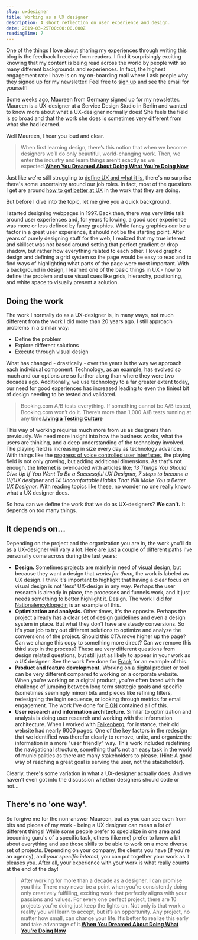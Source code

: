 ```yaml
---
slug: uxdesigner
title: Working as a UX designer
description: A short reflection on user experience and design.
date: 2019-03-25T00:00:00.000Z
readingTime: 7
---
```


One of the things I love about sharing my experiences through writing this blog is the feedback I receive from readers. I find it surprisingly exciting knowing that my content is being read across the world by people with so many different backgrounds and experiences. In fact, the highest engagement rate I have is on my on-boarding mail where I ask people why they signed up for my newsletter! Feel free to <a href="/newsletter">sign up</a> and see the email for yourself!

Some weeks ago, Maureen from Germany signed up for my newsletter. Maureen is a UX-designer at a Service Design Studio in Berlin and wanted to know more about what a UX-designer normally does! She feels the field is so broad and that the work she does is sometimes very different from what she had learned.  

Well Maureen, I hear you loud and clear.


>When first learning design, there’s this notion that when we become designers we’ll do only beautiful, world-changing work. Then, we enter the industry and learn things aren’t exactly as we expected.**<a href="https://www.vanschneider.com/dreamed-youre-now">When You Dreamed About Doing What You’re Doing Now</a>**

Just like we're still struggling to <a href="/whatsux/">define UX and what it is</a>, there's no surprise there's some uncertainty around our job roles. In fact, most of the questions I get are around <a href="/learn-ux/">how to get better at UX</a> in the work that they are doing.

But before I dive into the topic, let me give you a quick background.

I started designing webpages in 1997. Back then, there was very little talk around user experiences and, for years following, a good user experience was more or less defined by fancy graphics. While fancy graphics *can* be a factor in a great user experience, it should not be the starting point. After years of purely designing stuff for the web, I realized that my true interest and skillset was not based around setting that perfect gradient or drop shadow, but rather how everything related to each other. I loved graphic design and defining a grid system so the page would be easy to read and to find ways of highlighting what parts of the page were most important. With a background in design, I learned one of the basic things in UX - how to define the problem and use visual cues like grids, hierarchy, positioning, and white space to visually present a solution.

## Doing the work

The work I normally do as a UX-designer is, in many ways, not much different from the work I did more than 20 years ago. I still approach problems in a similar way:

- Define the problem
- Explore different solutions
- Execute through visual design

What has changed - drastically - over the years is the way we approach each individual component. Technology, as an example, has evolved so much and our options are so further along than where they were two decades ago. Additionally, we use technology to a far greater extent today, our need for good experiences has increased leading to even the tiniest bit of design needing to be tested and validated.

>Booking.com A/B tests everything. If something cannot be A/B tested, Booking.com won’t do it. There’s more than 1,000 A/B tests running at any time.**<a href="/abtests/">Living a Testing Culture</a>**

This way of working requires much more from us as designers than previously. We need more insight into how the business works, what the users are thinking, and a deep understanding of the technology involved. The playing field is increasing in size every day as technology advances. With things like the <a href="/future-ux-designer/">progress of voice controlled user interfaces</a>, the playing field is not only growing, but adding additional dimensions. As that's not enough, the Internet is overloaded with articles like; *13 Things You Should Give Up If You Want To Be a Successful UX Designer, 7 steps to become a UI/UX designer* and *14 Uncomfortable Habits That Will Make You a Better UX Designer.* With reading topics like these, no wonder no one really knows what a UX designer does.

So how can we define the work that we do as UX-designers? **We can't.** It depends on too many things.

## It depends on...

Depending on the project and the organization you are in, the work you'll do as a UX-designer will vary a lot. Here are just a couple of different paths I've personally come across during the last years:

- **Design.** Sometimes projects are mainly in need of visual design, but because they want a design that *works for them,* the work is labeled as UX design. I think it's important to highlight that having a clear focus on visual design is not 'less' UX-design in any way. Perhaps the user research is already in place, the processes and funnels work, and it just needs something to better highlight it. Design. The work I did for <a href="/case/ne/">Nationalencyklopedin</a> is an example of this.
- **Optimization and analysis.** Other times, it's the opposite. Perhaps the project already has a clear set of design guidelines and even a design system in place. But what they don't have are steady conversions. So it's your job to try out different solutions to optimize and analyze the conversions of the project. Should this CTA move higher up the page? Can we change this copy to something more direct? Can we remove this third step in the process? These are very different questions from design related questions, but still just as likely to appear in your work as a UX designer. See the work I've done for <a href="/case/frank/">Frank</a> for an example of this.
- **Product and feature development.** Working on a digital product or tool can be very different compared to working on a corporate website. When you're working on a digital product, you're often faced with the challenge of jumping between long term strategic goals and specific (sometimes seemingly minor) bits and pieces like refining filters, redesigning the login sequence, or looking through metrics for email engagement. The work I've done for <a href="/case/eon/">E.ON</a> contained all of this.
- **User research and information architecture.** Similar to optimization and analysis is doing user research and working with the information architecture. When I worked with <a href="/case/falkenberg-kommun/">Falkenberg</a>, for instance, their old website had nearly 9000 pages. One of the key factors in the redesign that we identified was therefor clearly to remove, unite, and organize the information in a more "user friendly" way. This work included redefining the navigational structure, something that's not an easy task in the world of municipalities as there are many stakeholders to please. (Hint: A good way of reaching a great goal is serving the user, not the stakeholder).

Clearly, there's some variation in what a UX-designer actually does. And we haven't even got into the discussion whether designers should code or not...

## There's no 'one way'.

So forgive me for the non-answer Maureen, but as you can see even from bits and pieces of my work - being a UX designer can mean a lot of different things! While some people prefer to specialize in one area and becoming guru's of a specific task, others (like me) prefer to know a bit about everything and use those skills to be able to work on a more diverse set of projects. Depending on your company, the clients you have (if you're an agency), and *your specific interest*, you can put together your work as it pleases you. After all, your experience with your work is what really counts at the end of the day!

> After working for more than a decade as a designer, I can promise you this: There may never be a point when you’re consistently doing only creatively fulfilling, exciting work that perfectly aligns with your passions and values. For every one perfect project, there are 10 projects you’re doing just keep the lights on. Not only is that work a reality you will learn to accept, but it’s an opportunity. Any project, no matter how small, can change your life. It’s better to realize this early and take advantage of it.**<a href="https://www.vanschneider.com/dreamed-youre-now">When You Dreamed About Doing What You’re Doing Now</a>**
